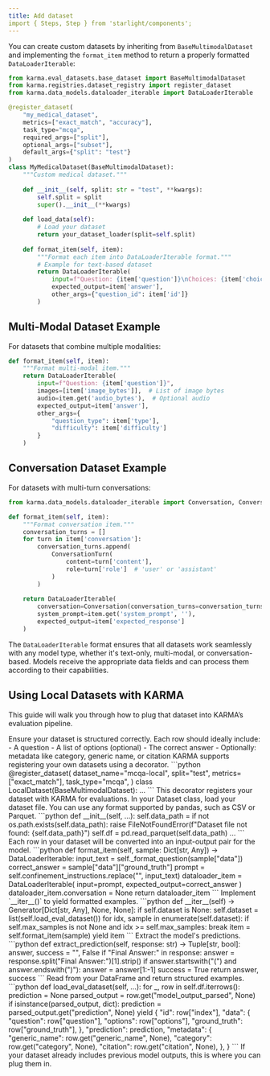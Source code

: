 ```yaml
---
title: Add dataset
import { Steps, Step } from 'starlight/components';
---
```


You can create custom datasets by inheriting from `BaseMultimodalDataset` and implementing the `format_item` method to return a properly formatted `DataLoaderIterable`:

```python
from karma.eval_datasets.base_dataset import BaseMultimodalDataset
from karma.registries.dataset_registry import register_dataset
from karma.data_models.dataloader_iterable import DataLoaderIterable

@register_dataset(
    "my_medical_dataset",
    metrics=["exact_match", "accuracy"],
    task_type="mcqa",
    required_args=["split"],
    optional_args=["subset"],
    default_args={"split": "test"}
)
class MyMedicalDataset(BaseMultimodalDataset):
    """Custom medical dataset."""
    
    def __init__(self, split: str = "test", **kwargs):
        self.split = split
        super().__init__(**kwargs)
    
    def load_data(self):
        # Load your dataset
        return your_dataset_loader(split=self.split)
    
    def format_item(self, item):
        """Format each item into DataLoaderIterable format."""
        # Example for text-based dataset
        return DataLoaderIterable(
            input=f"Question: {item['question']}\nChoices: {item['choices']}",
            expected_output=item['answer'],
            other_args={"question_id": item['id']}
        )
```

## Multi-Modal Dataset Example

For datasets that combine multiple modalities:

```python
def format_item(self, item):
    """Format multi-modal item."""
    return DataLoaderIterable(
        input=f"Question: {item['question']}",
        images=[item['image_bytes']],  # List of image bytes
        audio=item.get('audio_bytes'),  # Optional audio
        expected_output=item['answer'],
        other_args={
            "question_type": item['type'],
            "difficulty": item['difficulty']
        }
    )
```

## Conversation Dataset Example

For datasets with multi-turn conversations:

```python
from karma.data_models.dataloader_iterable import Conversation, ConversationTurn

def format_item(self, item):
    """Format conversation item."""
    conversation_turns = []
    for turn in item['conversation']:
        conversation_turns.append(
            ConversationTurn(
                content=turn['content'],
                role=turn['role']  # 'user' or 'assistant'
            )
        )
    
    return DataLoaderIterable(
        conversation=Conversation(conversation_turns=conversation_turns),
        system_prompt=item.get('system_prompt', ''),
        expected_output=item['expected_response']
    )
```

The `DataLoaderIterable` format ensures that all datasets work seamlessly with any model type, whether it's text-only, multi-modal, or conversation-based. Models receive the appropriate data fields and can process them according to their capabilities.

## Using Local Datasets with KARMA
This guide will walk you through how to plug that dataset into KARMA’s evaluation pipeline.

<Steps>
  <Step title="Organize Your Dataset">
    Ensure your dataset is structured correctly.  
    Each row should ideally include:
    - A question
    - A list of options (optional)
    - The correct answer
    - Optionally: metadata like category, generic name, or citation
  </Step>
  <Step title="Set Up a Custom Dataset Class">
    KARMA supports registering your own datasets using a decorator.
    ```python
    @register_dataset(
        dataset_name="mcqa-local",
        split="test",
        metrics=["exact_match"],
        task_type="mcqa",
    )
    class LocalDataset(BaseMultimodalDataset):
        ...
    ```
    This decorator registers your dataset with KARMA for evaluations.
  </Step>
  <Step title="Load your Dataset">
    In your Dataset class, load your dataset file.  
    You can use any format supported by pandas, such as CSV or Parquet.
    ```python
    def __init__(self, ...):
        self.data_path = <path_to_your_dataset>
        if not os.path.exists(self.data_path):
            raise FileNotFoundError(f"Dataset file not found: {self.data_path}")
        self.df = pd.read_parquet(self.data_path)
        ...
    ```
  </Step>
  <Step title="Implement the format_item Method">
    Each row in your dataset will be converted into an input-output pair for the model.
    ```python
    def format_item(self, sample: Dict[str, Any]) -> DataLoaderIterable:
        input_text = self._format_question(sample["data"])
        correct_answer = sample["data"]["ground_truth"]
        prompt = self.confinement_instructions.replace("<QUESTION>", input_text)
        dataloader_item = DataLoaderIterable(
            input=prompt, expected_output=correct_answer
        )
        dataloader_item.conversation = None
        return dataloader_item
    ```
  </Step>
  <Step title="Iterate Over the Dataset">
    Implement `__iter__()` to yield formatted examples.
    ```python
    def __iter__(self) -> Generator[Dict[str, Any], None, None]:
        if self.dataset is None:
            self.dataset = list(self.load_eval_dataset())
        for idx, sample in enumerate(self.dataset):
            if self.max_samples is not None and idx >= self.max_samples:
                break
            item = self.format_item(sample)
            yield item
    ```
  </Step>
  <Step title="Handle Model Output">
    Extract the model's predictions.
    ```python
    def extract_prediction(self, response: str) -> Tuple[str, bool]:
        answer, success = "", False
        if "Final Answer:" in response:
            answer = response.split("Final Answer:")[1].strip()
            if answer.startswith("(") and answer.endswith(")"):
                answer = answer[1:-1]
            success = True
        return answer, success
    ```
  </Step>
  <Step title="Yield Examples for Evaluation">
    Read from your DataFrame and return structured examples.
    ```python
    def load_eval_dataset(self, ...):
        for _, row in self.df.iterrows():
            prediction = None
            parsed_output = row.get("model_output_parsed", None)
            if isinstance(parsed_output, dict):
                prediction = parsed_output.get("prediction", None)
            yield {
                "id": row["index"],
                "data": {
                    "question": row["question"],
                    "options": row["options"],
                    "ground_truth": row["ground_truth"],
                },
                "prediction": prediction,
                "metadata": {
                    "generic_name": row.get("generic_name", None),
                    "category": row.get("category", None),
                    "citation": row.get("citation", None),
                },
            }
    ```
  </Step>
</Steps>
If your dataset already includes previous model outputs, this is where you can plug them in.
